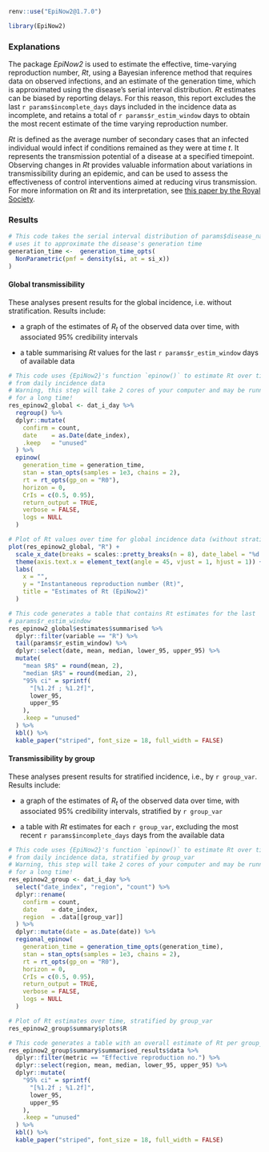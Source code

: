 ```r
renv::use("EpiNow2@1.7.0")
```

```r
library(EpiNow2)
```

### Explanations

The package *EpiNow2* is used to estimate the effective, time-varying reproduction number, $Rt$, using a Bayesian inference method that requires data on observed infections, and an estimate of the generation time, which is approximated using the disease's serial interval distribution. $Rt$ estimates can be biased by reporting delays. For this reason, this report excludes the last `r params$incomplete_days` days included in the incidence data as incomplete,
and retains a total of `r params$r_estim_window` days to obtain the most recent estimate of the time varying reproduction number.

$Rt$ is defined as the average number of secondary cases that an infected individual would infect if
conditions remained as they were at time _t_. It represents the transmission potential of a disease at a specified timepoint. Observing changes in $Rt$ provides valuable information about variations in transmissibility during an epidemic, and can be used to assess the effectiveness of control interventions aimed at reducing virus transmission. 
For more information on *Rt* and its interpretation, see [this paper by the Royal Society](https://royalsociety.org/-/media/policy/projects/set-c/set-covid-19-R-estimates.pdf).

### Results

```r
# This code takes the serial interval distribution of params$disease_name and
# uses it to approximate the disease's generation time
generation_time <-  generation_time_opts(
  NonParametric(pmf = density(si, at = si_x))
)
```

#### Global transmissibility

These analyses present results for the global incidence, i.e. without
stratification. Results include:
 
* a graph of the estimates of $R_t$ of the observed data over time, with
associated 95% credibility intervals
  
* a table summarising $Rt$ values for the last `r params$r_estim_window` days of available data

```r
# This code uses {EpiNow2}'s function `epinow()` to estimate Rt over time
# from daily incidence data
# Warning, this step will take 2 cores of your computer and may be running
# for a long time!
res_epinow2_global <- dat_i_day %>%
  regroup() %>%
  dplyr::mutate(
    confirm = count,
    date    = as.Date(date_index),
    .keep   = "unused"
  ) %>%
  epinow(
    generation_time = generation_time,
    stan = stan_opts(samples = 1e3, chains = 2),
    rt = rt_opts(gp_on = "R0"),
    horizon = 0,
    CrIs = c(0.5, 0.95),
    return_output = TRUE,
    verbose = FALSE,
    logs = NULL
  )
```

```r
# Plot of Rt values over time for global incidence data (without stratification)
plot(res_epinow2_global, "R") +
  scale_x_date(breaks = scales::pretty_breaks(n = 8), date_label = "%d %b %Y") +
  theme(axis.text.x = element_text(angle = 45, vjust = 1, hjust = 1)) +
  labs(
    x = "",
    y = "Instantaneous reproduction number (Rt)",
    title = "Estimates of Rt (EpiNow2)"
  )
```

```r
# This code generates a table that contains Rt estimates for the last
# params$r_estim_window
res_epinow2_global$estimates$summarised %>%
  dplyr::filter(variable == "R") %>%
  tail(params$r_estim_window) %>%
  dplyr::select(date, mean, median, lower_95, upper_95) %>%
  mutate(
    "mean $R$" = round(mean, 2),
    "median $R$" = round(median, 2),
    "95% ci" = sprintf(
      "[%1.2f ; %1.2f]",
      lower_95,
      upper_95
    ),
    .keep = "unused"
  ) %>%
  kbl() %>%
  kable_paper("striped", font_size = 18, full_width = FALSE)
```

#### Transmissibility by group

These analyses present results for stratified incidence, i.e., by `r group_var`. Results include:
 
* a graph of the estimates of $R_t$ of the observed data over time, with associated 95% credibility intervals, stratified by `r group_var`

* a table with $Rt$ estimates for each `r group_var`, excluding the most recent `r params$incomplete_days` days from the available data 

```r
# This code uses {EpiNow2}'s function `epinow()` to estimate Rt over time
# from daily incidence data, stratified by group_var
# Warning, this step will take 2 cores of your computer and may be running
# for a long time!
res_epinow2_group <- dat_i_day %>%
  select("date_index", "region", "count") %>%
  dplyr::rename(
    confirm = count,
    date    = date_index,
    region  = .data[[group_var]]
  ) %>%
  dplyr::mutate(date = as.Date(date)) %>%
  regional_epinow(
    generation_time = generation_time_opts(generation_time),
    stan = stan_opts(samples = 1e3, chains = 2),
    rt = rt_opts(gp_on = "R0"),
    horizon = 0,
    CrIs = c(0.5, 0.95),
    return_output = TRUE,
    verbose = FALSE,
    logs = NULL
  )
```

```r
# Plot of Rt estimates over time, stratified by group_var
res_epinow2_group$summary$plots$R
```

```r
# This code generates a table with an overall estimate of Rt per group_var
res_epinow2_group$summary$summarised_results$data %>%
  dplyr::filter(metric == "Effective reproduction no.") %>%
  dplyr::select(region, mean, median, lower_95, upper_95) %>%
  dplyr::mutate(
    "95% ci" = sprintf(
      "[%1.2f ; %1.2f]",
      lower_95,
      upper_95
    ),
    .keep = "unused"
  ) %>%
  kbl() %>%
  kable_paper("striped", font_size = 18, full_width = FALSE)
```
